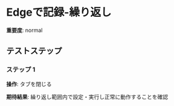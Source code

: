 # Edgeで記録-繰り返し

**重要度**: normal

## テストステップ

### ステップ 1

**操作**: タブを閉じる

**期待結果**:
繰り返し範囲内で設定・実行し正常に動作することを確認

